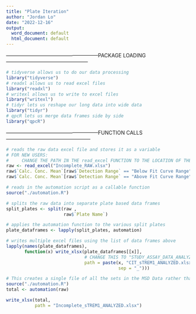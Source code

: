 ```yaml
---
title: "Plate Iteration"
author: "Jordan Lo"
date: "2022-12-16"
output:
  word_document: default
  html_document: default
---
```

------------------------------------------------------PACKAGE LOADING------------------------------------------------
```r
# tidyverse allows us to do our data processing
library("tidyverse")
# readxl allows us to read excel files
library("readxl")
# writexl allows us to write to excel files
library("writexl")
# tidyr lets us reshape our long data into wide data
library("tidyr")
# qpcR lets us merge data frames side by side
library("qpcR")
```


------------------------------------------------------FUNCTION CALLS--------------------------------------------------
```r
# reads the raw data excel file and stores it as a variable
# FOR NEW USERS:
#     CHANGE THE PATH IN THE read_excel FUNCTION TO THE LOCATION OF THE RAW DATA EXCEL
raw <- read_excel("Incomplete_RAW.xlsx")
raw$`Calc. Conc. Mean`[raw$`Detection Range` == "Below Fit Curve Range"] <- -99
raw$`Calc. Conc. Mean`[raw$`Detection Range` == "Above Fit Curve Range"] <- -89

# reads in the automation script as a callable function
source("./automation.R")

# splits the raw data into separate plate based data frames
split_plates <- split(raw ,
                      raw$`Plate Name`)

# applies the automation function to the various split plates
plate_dataframes <- lapply(split_plates, automation)

# writes multiple excel files using the list of data frames above
lapply(names(plate_dataframes),
       function(x) write_xlsx(plate_dataframes[[x]], 
                              # CHANGE THIS TO "STUDY_ASSAY_DATA_ANALYZED.xlsx
                              path = paste(x, "CIT_sTREM1_ANALYZED.xlsx",
                                           sep = "_")))
```

```r
# This creates a single file of all the sets in the MSD Data rather than plate by plate
source("./automation.R")
total <- automation(raw)

write_xlsx(total,
           path = "Incomplete_sTREM1_ANALYZED.xlsx")
```
